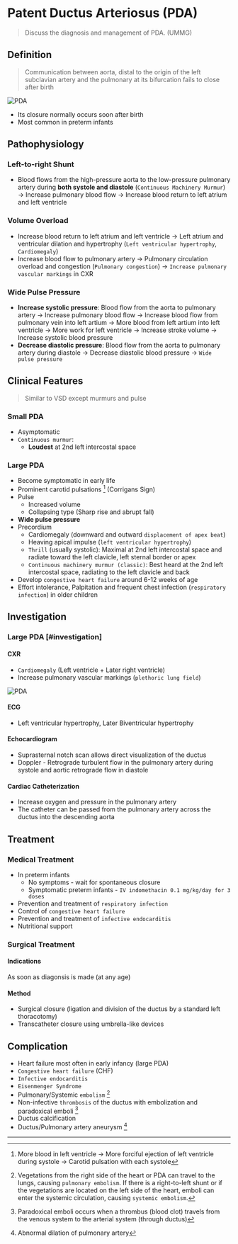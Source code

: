 # Patent Ductus Arteriosus (PDA)

> Discuss the diagnosis and management of PDA. (UMMG)

## Definition

> Communication between aorta, distal to the origin of the left subclavian artery and the pulmonary at its bifurcation fails to close after birth

![PDA](/cvs/pda.jpg)

- Its closure normally occurs soon after birth
- Most common in preterm infants

## Pathophysiology

### Left-to-right Shunt

- Blood flows from the high-pressure aorta to the low-pressure pulmonary artery during **both systole and diastole** (`Continuous Machinery Murmur`) → Increase pulmonary blood flow → Increase blood return to left atrium and left ventricle

### Volume Overload

- Increase blood return to left atrium and left ventricle → Left atrium and ventricular dilation and hypertrophy (`Left ventricular hypertrophy`, `Cardiomegaly`)
- Increase blood flow to pulmonary artery → Pulmonary circulation overload and congestion (`Pulmonary congestion`) → `Increase pulmonary vascular markings` in CXR

### Wide Pulse Pressure

- **Increase systolic pressure**: Blood flow from the aorta to pulmonary artery → Increase pulmonary blood flow → Increase blood flow from pulmonary vein into left artium → More blood from left artium into left ventricle → More work for left ventricle → Increase stroke volume → Increase systolic blood pressure
- **Decrease diastolic pressure**: Blood flow from the aorta to pulmonary artery during diastole → Decrease diastolic blood pressure → `Wide pulse pressure`

## Clinical Features

> Similar to VSD except murmurs and pulse

### Small PDA

- Asymptomatic
- `Continuous murmur`:
  - **Loudest** at 2nd left intercostal space

### Large PDA

- Become symptomatic in early life
- Prominent carotid pulsations [^1] (Corrigans Sign)
- Pulse
  - Increased volume
  - Collapsing type (Sharp rise and abrupt fall)
- **Wide pulse pressure**
- Precordium
  - Cardiomegaly (downward and outward `displacement of apex beat`)
  - Heaving apical impulse (`left ventricular hypertrophy`)
  - `Thrill` (usually systolic): Maximal at 2nd left intercostal space and radiate toward the left clavicle, left sternal border or apex
  - `Continuous machinery murmur (classic)`: Best heard at the 2nd left intercostal space, radiating to the left clavicle and back
- Develop `congestive heart failure` around 6-12 weeks of age
- Effort intolerance, Palpitation and frequent chest infection (`respiratory infection`) in older children

[^1]: More blood in left ventricle → More forciful ejection of left ventricle during systole → Carotid pulsation with each systole

## Investigation

### Large PDA [#investigation]

#### CXR

- `Cardiomegaly` (Left ventricle + Later right ventricle)
- Increase pulmonary vascular markings (`plethoric lung field`)

![PDA](/cvs/pda-x-ray.jpeg)

#### ECG

- Left ventricular hypertrophy, Later Biventricular hypertrophy

#### Echocardiogram

- Suprasternal notch scan allows direct visualization of the ductus
- Doppler - Retrograde turbulent flow in the pulmonary artery during systole and aortic retrograde flow in diastole

#### Cardiac Catheterization

- Increase oxygen and pressure in the pulmonary artery
- The catheter can be passed from the pulmonary artery across the ductus into the descending aorta

## Treatment

### Medical Treatment

- In preterm infants
  - No symptoms - wait for spontaneous closure
  - Symptomatic preterm infants - `IV indomethacin 0.1 mg/kg/day for 3 doses`
- Prevention and treatment of `respiratory infection`
- Control of `congestive heart failure`
- Prevention and treatment of `infective endocarditis`
- Nutritional support

### Surgical Treatment

#### Indications


<Callout emoji="">

As soon as diagonsis is made (at any age)

</Callout>

#### Method

- Surgical closure (ligation and division of the ductus by a standard left thoracotomy)
- Transcatheter closure using umbrella-like devices

## Complication

- Heart failure most often in early infancy (large PDA)
- `Congestive heart failure` (CHF)
- `Infective endocarditis`
- `Eisenmenger Syndrome`
- Pulmonary/Systemic `embolism` [^2]
- Non-infective `thrombosis` of the ductus with embolization and paradoxical emboli [^3]
- Ductus calcification
- Ductus/Pulmonary artery aneurysm [^4]

[^2]: Vegetations from the right side of the heart or PDA can travel to the lungs, causing `pulmonary embolism`. If there is a right-to-left shunt or if the vegetations are located on the left side of the heart, emboli can enter the systemic circulation, causing `systemic embolism`.
[^3]: Paradoxical emboli occurs when a thrombus (blood clot) travels from the venous system to the arterial system (through ductus)
[^4]: Abnormal dilation of pulmonary artery

---
